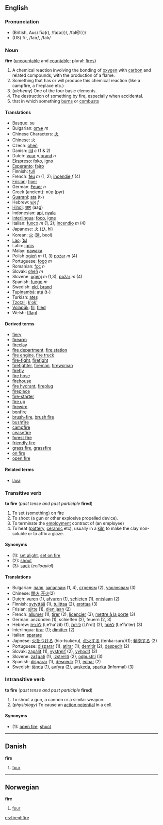 ==English==
=== Pronunciation ===
*(British, Aus) fīə(r), /faɪə(r)/, /faI@(r)/
*(US) fīr, /faɪr/, /faIr/

=== Noun ===
'''fire''' ([[uncountable]] and [[countable]]; plural: [[fires]])

#A chemical reaction involving the bonding of [[oxygen]] with [[carbon]] and related compounds, with the production of a flame.
# Something that has or will produce this chemical reaction (like a campfire, a fireplace etc.)
#(''alchemy'') One of the four basic elements.
#The destruction of something by fire, especially when accidental.
#that in which something [[burn]]s or [[combusts]]

==== Translations ====
*[[Basque]]: [[su#Basque|su]]
*Bulgarian: [[огън]] ''m''
*Chinese Characters: [[火]]
*Chinese: [[火]]
*Czech: [[oheň]]
*Danish: [[ild]] ''c'' (1 & 2)
*Dutch: [[vuur]] ''n'',[[brand#Dutch|brand]] ''n''
*[[Ekspreso]]: [[foko]], [[igno]]
*[[Esperanto]]: [[fajro]]
*Finnish: [[tuli]]
*French: [[feu]] ''m'' (1, 2); [[incendie]] ''f'' (4)
*[[Frisian]]: [[fjoer]]
*German: [[Feuer]] ''n''
*Greek (ancient): πύρ (pyr)
*[[Guarani]]: [[ata]] (t-)
*Hebrew: [[אש|אֵשׁ]] ''f''
*[[Hindi]]: [[आग]] (aag)
*Indonesian: [[api]], [[nyala]]
*[[Interlingua]]: [[foco]], [[igne]]
*Italian: [[fuoco]] ''m'' (1, 2); [[incendio]] ''m'' (4)
*Japanese: [[火]] ([[ひ]], hi)
*Korean: [[火]] ([[불]], bool)
*[[Lao]]: [[ໄຟ]]
*Latin: [[ignis]]
*Malay: [[pawaka]]
*Polish [[ogień]] ''m'' (1, 3) [[pożar]] ''m'' (4)
*Portuguese: [[fogo]] ''m''
*Romanian: [[foc]] ''n''
*Slovak: [[oheň]] ''m''
*Slovene: [[ogenj]] ''m'' (1,3), [[požar]] ''m'' (4)
*Spanish: [[fuego]] ''m''
*Swedish: [[eld]], [[brand#Swedish|brand]]
*[[Tupinambá]]: [[atá]] (t-)
*Turkish: [[ateş]]
*[[Tzotzil]]: [[k'ok']]
*[[Volapük]]: [[fil#Volapük|fil]], [[filed#Volapük|filed]]
*Welsh: [[fflagl]]

====Derived terms====
*[[fiery]]
*[[firearm]]
*[[fireclay]]
*[[fire department]], [[fire station]]
*[[fire engine]], [[fire truck]]
*[[fire-fight]], [[firefight]]
*[[firefighter]], [[fireman]], [[firewoman]]
*[[firefly]]
*[[fire hose]]
*[[firehouse]]
*[[fire hydrant]], [[fireplug]]
*[[fireplace]]
*[[fire-starter]]
*[[fire up]]
*[[firewire]]
*[[bonfire]]
*[[brush-fire]], [[brush fire]]
*[[bushfire]]
*[[campfire]]
*[[ceasefire]]
*[[forest fire]]
*[[friendly fire]]
*[[grass fire]], [[grassfire]]
*[[on fire]]
*[[open fire]]
====Related terms====
*[[lava]]

===Transitive verb===
'''to fire''' (''past tense and past participle'' '''fired''')

#To set (something) on fire
#To shoot (a gun or other explosive propelled device).
#To terminate the [[employment]] contract of (an employee)
#To heat ([[pottery]], [[ceramic]] etc), usually in a [[kiln]] to make the clay non-soluble or to affix a glaze.

====Synonyms====
*(1): [[set alight]], [[set on fire]]
*(2): [[shoot]]
*(3): [[sack]] (''colloquial'')

==== Translations ====
*Bulgarian: [[паля]], [[запалвам]] (1, 4), [[стрелям]] (2), [[уволнявам]] (3)
*Chinese: [[開火]],[[开火]](2)
*Dutch: [[vuren]] (1), [[afvuren]] (1), [[schieten]] (1), [[ontslaan]] (2)
*Finnish: [[sytyttää]] (1), [[tulittaa]] (2), [[erottaa]] (3)
*Frisian: [[sjitte]] (1), [[dien jaan]] (2)
*French: [[allumer]] (1), [[tirer]] (2), [[licencier]] (3), [[mettre à la porte]] (3)
*German: anzünden (1), schießen (2), feuern (2, 3)
*Hebrew: [[להצית]] (Le'ha'zit) (1), [[לירות]] (Li'rot) (2), [[לפטר]] (Le'fa'ter) (3)
*Interlingua: [[tirar]] (1); [[dimitter]] (2)
*Italian: [[sparare]]
*Japnese: [[火をつける]] (hio-tsukeru), [[点火する]] (tenka-suru)(1); [[発砲する]] (2)
*Portuguese: [[disparar]] (1), [[atirar]] (1); [[demitir]] (2), [[despedir]] (2)
*Slovak: [[zapáliť]] (1), [[vystreliť]] (2), [[vyhodiť]] (3)
*Slovene: [[zažgati]] (1), [[izstreliti]] (2), [[odpustiti]] (3)
*Spanish: [[disparar]] (1), [[despedir]] (2), [[echar]] (2)
*Swedish: [[tända]] (1), [[avfyra]] (2), [[avskeda]], [[sparka]] (informal) (3)

===Intransitive verb===
'''to fire''' (''past tense and past participle'' '''fired''')

#To shoot a gun, a cannon or a similar weapon.
#(''physiology'') To cause an [[action potential]] in a cell.

====Synonyms====
*(1): [[open fire]], [[shoot]]

----
==Danish==
'''fire'''

#[[four]]

----
==Norwegian==
'''fire'''

#[[four]]

[[es:fire]][[pl:fire]]